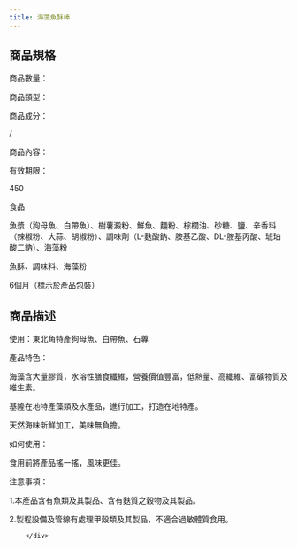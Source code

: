 ```yaml
---
title: 海藻魚酥棒
---
```




<ProductDetails plan={4} item={2}/>

## 商品規格
<div className="w-96 h-auto dark:bg-base-100 shadow-xl lg:w-3/4 mt-8 bg-yellow-50 rounded-lg" >
<div className="card-body">
<div className="flex flex-row space-x-4">
<div className="w-60">
商品數量：

商品類型：

商品成分：

/

商品內容：

有效期限：

</div>
<div className=" w-24"/>
<div className="w-1 bg-slate-400 rounded-3xl"/>
<div>
450

食品

魚漿（狗母魚、白帶魚）、樹薯澱粉、鮮魚、麵粉、棕櫚油、砂糖、鹽、辛香料（辣椒粉、大蒜、胡椒粉）、調味劑（L-麩酸鈉、胺基乙酸、DL-胺基丙酸、琥珀酸二鈉）、海藻粉

魚酥、調味料、海藻粉 

6個月（標示於產品包裝）

</div>
</div>
</div>
</div>

## 商品描述
<div className="w-96 h-auto dark:bg-base-100 shadow-xl lg:w-3/4 mt-8 bg-sky-100" >
        <div className="card-body">
使用：東北角特產狗母魚、白帶魚、石蓴

產品特色：

海藻含大量膠質，水溶性膳食纖維，營養價值豐富，低熱量、高纖維、富礦物質及維生素。

基隆在地特產藻類及水產品，進行加工，打造在地特產。

天然海味新鮮加工，美味無負擔。

如何使用：

食用前將產品搖一搖，風味更佳。

注意事項：

1.本產品含有魚類及其製品、含有麩質之穀物及其製品。

2.製程設備及管線有處理甲殼類及其製品，不適合過敏體質食用。

        </div>
</div >